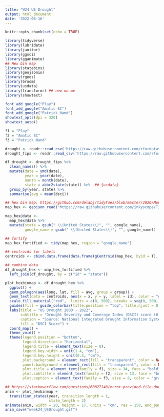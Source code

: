 ```yaml
---
title: "W24 US Drought"
output: html_document
date: '2022-06-16'
---
```


```r
knitr::opts_chunk$set(echo = TRUE)
```

```r
library(tidyverse)
library(lubridate)
library(janitor)
library(ggsci)
library(gganimate)
## Hex bin map
library(statebins)
library(geojsonio)
library(rgeos)
library(broom)
library(usdata)
library(transformr) ## new on me
library(showtext)

font_add_google("Play")
font_add_google("Amatic SC")
font_add_google("Patrick Hand")
showtext_opts(dpi = 320)
showtext_auto()

f1 = "Play"
f2 = "Amatic SC"
f3 = "Patrick Hand"
```

```r
drought <- readr::read_csv('https://raw.githubusercontent.com/rfordatascience/tidytuesday/master/data/2022/2022-06-14/drought.csv')
drought_fips <- readr::read_csv('https://raw.githubusercontent.com/rfordatascience/tidytuesday/master/data/2022/2022-06-14/drought-fips.csv')

df_drought <- drought_fips %>% 
  clean_names() %>% 
  mutate(date = ymd(date),
         year = year(date),
         month = month(date),
         state = abbr2state(state)) %>%  ## {usdata}
  group_by(year, state) %>% 
  summarise(avg = mean(dsci))
```

```r
## hex bin map: https://github.com/delabj/tidyTues/blob/master/2020/Month%2003/2020-03-31/beer.R
map_hex <- geojson_read("https://raw.githubusercontent.com/inkyscope/TidyTuesdayR/master/2021/week43/us_states_hexgrid.geojson",  what = "sp")

map_hex@data <-
  map_hex@data %>%
  mutate(state = gsub(" \\(United States\\)", "", google_name),
         google_name = gsub(" \\(United States\\)", "", google_name))

## fortify
map_hex_fortified <- tidy(map_hex, region = "google_name")

## centroids for labels
centroids <- cbind.data.frame(data.frame(gCentroid(map_hex, byid = T), id = map_hex@data$iso3166_2))

## combine data
df_drought_hex <- map_hex_fortified %>% 
  left_join(df_drought, by = c("id" = "state"))
```

```r
plot_hexbinmap <- df_drought_hex %>% 
  ggplot() +
  geom_polygon(aes(long, lat, fill = avg, group = group)) +
  geom_text(data = centroids, aes(x = x, y = y, label = id), color = "gray15", size = 3, family = f1) +
  scale_fill_material("red",  limits = c(0, 500), breaks = seq(0, 500, 100)) +
  guides(fill = guide_colorbar(title.position = "top", title.hjust = 0.5)) +
  labs(title = "US Drought 2000 - 2022",
       subtitle = "Drought Severity and Coverage Index (DSCI) score (0 to 500) Zero means that none of the area is\nabnormally dry or in drought, and 500 means that all of the area is in D4, exceptional drought.\n \nYear: {closest_state}",
       caption = "Source: National Integrated Drought Information System | Graphic: Sung Inkyung",
       fill = "DSCI Score") +
  coord_map() +
  theme_void() +
  theme(legend.position = "bottom",
        legend.direction = "horizontal",
        legend.title = element_text(size = 9),
        legend.key.width = unit(1.4, "cm"),
        legend.key.height = unit(0.3, "cm"),
        plot.background = element_rect(fill = "transparent", color = NA),
        panel.background = element_rect(fill = "transparent", color = NA),
        plot.title = element_text(family = f1, size = 34, face = "bold",  hjust = 0.5, margin = margin(t = 15, b = 9)),
        plot.subtitle = element_text(family = f2, size = 13, face = "bold", hjust = 0.5, margin = margin(b = 15)),
        plot.caption = element_text(family = f3, size = 8, color = "gray45",  margin = margin(t = 20, b = 10)))

## https://stackoverflow.com/questions/60827140/error-provided-file-does-not-exist-when-using-gganimate-with-lines
anim <- plot_hexbinmap +
  transition_states(year, transition_length = 1,
                    state_length = 2)
animate(anim, width = 20, height = 17, units = "cm", res = 150, end_pause = 10)
anim_save("week24_USDrought.gif")
```
